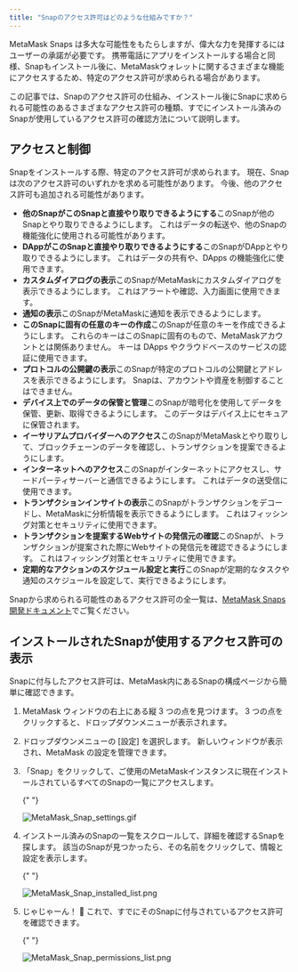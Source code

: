 ```yaml
---
title: "Snapのアクセス許可はどのような仕組みですか？"
---
```


MetaMask Snaps は多大な可能性をもたらしますが、偉大な力を発揮するにはユーザーの承諾が必要です。 携帯電話にアプリをインストールする場合と同様、Snapもインストール後に、MetaMaskウォレットに関するさまざまな機能にアクセスするため、特定のアクセス許可が求められる場合があります。

この記事では、Snapのアクセス許可の仕組み、インストール後にSnapに求められる可能性のあるさまざまなアクセス許可の種類、すでにインストール済みのSnapが使用しているアクセス許可の確認方法について説明します。

## アクセスと制御

Snapをインストールする際、特定のアクセス許可が求められます。 現在、Snapは次のアクセス許可のいずれかを求める可能性があります。 今後、他のアクセス許可も追加される可能性があります。

- **他のSnapがこのSnapと直接やり取りできるようにする**このSnapが他のSnapとやり取りできるようにします。 これはデータの転送や、他のSnapの機能強化に使用される可能性があります。
- **DAppがこのSnapと直接やり取りできるようにする**このSnapがDAppとやり取りできるようにします。 これはデータの共有や、DApps の機能強化に使用できます。
- **カスタムダイアログの表示**このSnapがMetaMaskにカスタムダイアログを表示できるようにします。 これはアラートや確認、入力画面に使用できます。
- **通知の表示**このSnapがMetaMaskに通知を表示できるようにします。
- **このSnapに固有の任意のキーの作成**このSnapが任意のキーを作成できるようにします。 これらのキーはこのSnapに固有のもので、MetaMaskアカウントとは関係ありません。 キーは DApps やクラウドベースのサービスの認証に使用できます。
- **プロトコルの公開鍵の表示**このSnapが特定のプロトコルの公開鍵とアドレスを表示できるようにします。 Snapは、アカウントや資産を制御することはできません。
- **デバイス上でのデータの保管と管理**このSnapが暗号化を使用してデータを保管、更新、取得できるようにします。 このデータはデバイス上にセキュアに保管されます。
- **イーサリアムプロバイダーへのアクセス**このSnapがMetaMaskとやり取りして、ブロックチェーンのデータを確認し、トランザクションを提案できるようにします。
- **インターネットへのアクセス**このSnapがインターネットにアクセスし、サードパーティサーバーと通信できるようにします。 これはデータの送受信に使用できます。
- **トランザクションインサイトの表示**このSnapがトランザクションをデコードし、MetaMaskに分析情報を表示できるようにします。 これはフィッシング対策とセキュリティに使用できます。
- **トランザクションを提案するWebサイトの発信元の確認**このSnapが、トランザクションが提案された際にWebサイトの発信元を確認できるようにします。 これはフィッシング対策とセキュリティに使用できます。
- **定期的なアクションのスケジュール設定と実行**このSnapが定期的なタスクや通知のスケジュールを設定して、実行できるようにします。

Snapから求められる可能性のあるアクセス許可の全一覧は、[MetaMask Snaps開発ドキュメント](https://docs.metamask.io/guide/snaps-rpc-api.html)でご覧ください。

## インストールされたSnapが使用するアクセス許可の表示

Snapに付与したアクセス許可は、MetaMask内にあるSnapの構成ページから簡単に確認できます。

1. MetaMask ウィンドウの右上にある縦 3 つの点を見つけます。 3 つの点をクリックすると、ドロップダウンメニューが表示されます。

2. ドロップダウンメニューの [設定] を選択します。 新しいウィンドウが表示され、MetaMask の設定を管理できます。

3. 「Snap」をクリックして、ご使用のMetaMaskインスタンスに現在インストールされているすべてのSnapの一覧にアクセスします。

   {" "}

   <div class="center-container">
     <div class="img-small">
       <img
         src={
           require("../../../../../img/metamask-snaps/how-do-snap-permissions-work/MetaMask_Snap_settings.gif")
             .default
         }
         alt="MetaMask_Snap_settings.gif"
       />
     </div>
   </div>

4. インストール済みのSnapの一覧をスクロールして、詳細を確認するSnapを探します。 該当のSnapが見つかったら、その名前をクリックして、情報と設定を表示します。

   {" "}

   <div class="center-container">
     <div class="img-small">
       <img
         src={
           require("../../../../../img/metamask-snaps/how-do-snap-permissions-work/MetaMask_Snap_installed_list.png")
             .default
         }
         alt="MetaMask_Snap_installed_list.png"
       />
     </div>
   </div>

5. じゃじゃーん！ 🙌 これで、すでにそのSnapに付与されているアクセス許可を確認できます。

   {" "}

   <div class="center-container">
     <div class="img-small">
       <img
         src={
           require("../../../../../img/metamask-snaps/how-do-snap-permissions-work/MetaMask_Snap_permissions_list.png")
             .default
         }
         alt="MetaMask_Snap_permissions_list.png"
       />
     </div>
   </div>
